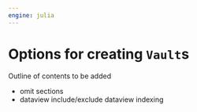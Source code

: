 ```yaml
---
engine: julia
---
```


# Options for creating `Vault`s



::: {.callout-caution title="TBA"}
Outline of contents to be added
:::


- omit sections
- dataview include/exclude dataview indexing

